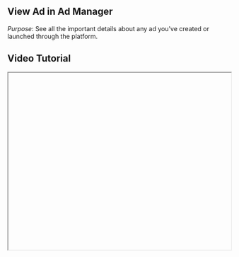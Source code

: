 


<div className="mdx-content">

## View Ad in Ad Manager



*Purpose*: See all the important details about any ad you've created or launched through the platform.

## Video Tutorial



<iframe
  width="100%"
  height="400"
  title="View Ad Details tutorial"
  allowFullScreen
  className="rounded-lg"
/>

---

## Steps:



❶ **In the Ad Manager tab, click on the Ad Name to view details**

❷ **You can view:**
- Campaign name, platform, type
- Start/end time, budget
- Visual preview
- Performance stats: clicks, shares, impressions, etc.

❸ **Use the Cancel (X) button to close the panel**

---

**Tip for First-Time Users**:  
You can easily track the effectiveness of each campaign and decide which strategies work best.

<div className="space-y-4 mt-6">

<div className="my-10 border-t border-gray-200" />

## More questions about this


</div>
<div className="space-y-4 mt-6">
  <details className="bg-white rounded-md p-4 border border-gray-300">
  <summary
    className="font-medium text-base text-gray-900"
    style={{
      backgroundColor: 'transparent',
      outline: 'none',
      cursor: 'pointer',
      userSelect: 'none',
      listStyle: 'none',
    }}
  >Can I export ad performance data?</summary>
   <p className="mt-2 text-sm text-gray-700">
      Currently, performance can be viewed inside the panel but export functionality is coming soon.
    </p>
  </details>

  <details className="bg-white rounded-md p-4 border border-gray-300">
  <summary
    className="font-medium text-base text-gray-900"
    style={{
      backgroundColor: 'transparent',
      outline: 'none',
      cursor: 'pointer',
      userSelect: 'none',
      listStyle: 'none',
    }}
  >What happens if I close the panel accidentally?</summary>
    <p className="mt-2 text-sm text-gray-700">
      No worries, you can just click the ad name again to reopen the details panel.
    </p>
  </details>
</div>
</div>

---

<div className="space-y-4 mt-6">

<div className="my-10 border-t border-gray-200" />

<div className="mdx-content mt-10">

Was this article helpful?

<div style={{ display: 'flex', gap: '1rem' }}>
  <button style={{ padding: '0.5rem', borderRadius: '9999px', backgroundColor: '#f0f0f0' }}>
    👍
  </button>
  <button style={{ padding: '0.5rem', borderRadius: '9999px', backgroundColor: '#f0f0f0' }}>
    👎
  </button>
</div>
</div>

---
</div>
